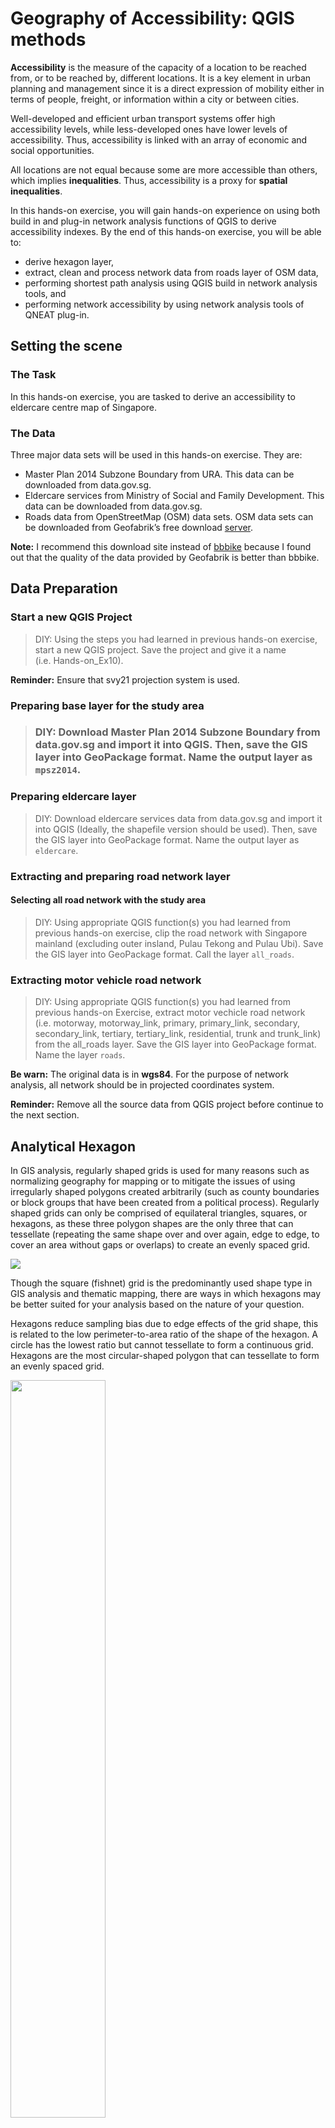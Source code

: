 # Geography of Accessibility: QGIS methods

**Accessibility** is the measure of the capacity of a location to be reached from, or to be reached by, different locations. It is a key element in urban planning and management since it is a direct expression of mobility either in terms of people, freight, or information within a city or between cities.

Well-developed and efficient urban transport systems offer high accessibility levels, while less-developed ones have lower levels of accessibility. Thus, accessibility is linked with an array of economic and social opportunities.

All locations are not equal because some are more accessible than others, which implies **inequalities**. Thus, accessibility is a proxy for **spatial inequalities**.

In this hands-on exercise, you will gain hands-on experience on using both build in and plug-in network analysis functions of QGIS to derive accessibility indexes. By the end of this hands-on exercise, you will be able to:

-   derive hexagon layer,
-   extract, clean and process network data from roads layer of OSM data,
-   performing shortest path analysis using QGIS build in network analysis tools, and
-   performing network accessibility by using network analysis tools of QNEAT plug-in.

## Setting the scene

### The Task

In this hands-on exercise, you are tasked to derive an accessibility to eldercare centre map of Singapore.

### The Data

Three major data sets will be used in this hands-on exercise. They are:

-   Master Plan 2014 Subzone Boundary from URA. This data can be downloaded from data.gov.sg.
-   Eldercare services from Ministry of Social and Family Development. This data can be downloaded from data.gov.sg.
-   Roads data from OpenStreetMap (OSM) data sets. OSM data sets can be downloaded from Geofabrik's free download [server](https://download.geofabrik.de/).

**Note:** I recommend this download site instead of [bbbike](https://www.bbbike.org/) because I found out that the quality of the data provided by Geofabrik is better than bbbike.

## Data Preparation

### Start a new QGIS Project

> DIY: Using the steps you had learned in previous hands-on exercise, start a new QGIS project. Save the project and give it a name (i.e. Hands-on_Ex10).

**Reminder:** Ensure that svy21 projection system is used.

### Preparing base layer for the study area

> ### DIY: Download Master Plan 2014 Subzone Boundary from data.gov.sg and import it into QGIS. Then, save the GIS layer into GeoPackage format. Name the output layer as `mpsz2014`.

### Preparing eldercare layer

> DIY: Download eldercare services data from data.gov.sg and import it into QGIS (Ideally, the shapefile version should be used). Then, save the GIS layer into GeoPackage format. Name the output layer as `eldercare`.

### Extracting and preparing road network layer

#### Selecting all road network with the study area

> DIY: Using appropriate QGIS function(s) you had learned from previous hands-on exercise, clip the road network with Singapore mainland (excluding outer insland, Pulau Tekong and Pulau Ubi). Save the GIS layer into GeoPackage format. Call the layer `all_roads`.

### Extracting motor vehicle road network

> DIY: Using appropriate QGIS function(s) you had learned from previous hands-on Exercise, extract motor vechicle road network (i.e. motorway, motorway_link, primary, primary_link, secondary, secondary_link, tertiary, tertiary_link, residential, trunk and trunk_link) from the all_roads layer. Save the GIS layer into GeoPackage format. Name the layer `roads`.

**Be warn:** The original data is in **wgs84**. For the purpose of network analysis, all network should be in projected coordinates system.

**Reminder:** Remove all the source data from QGIS project before continue to the next section.

## Analytical Hexagon

In GIS analysis, regularly shaped grids is used for many reasons such as normalizing geography for mapping or to mitigate the issues of using irregularly shaped polygons created arbitrarily (such as county boundaries or block groups that have been created from a political process). Regularly shaped grids can only be comprised of equilateral triangles, squares, or hexagons, as these three polygon shapes are the only three that can tessellate (repeating the same shape over and over again, edge to edge, to cover an area without gaps or overlaps) to create an evenly spaced grid.

![](img09/image1.png)

Though the square (fishnet) grid is the predominantly used shape type in GIS analysis and thematic mapping, there are ways in which hexagons may be better suited for your analysis based on the nature of your question.

Hexagons reduce sampling bias due to edge effects of the grid shape, this is related to the low perimeter-to-area ratio of the shape of the hexagon. A circle has the lowest ratio but cannot tessellate to form a continuous grid. Hexagons are the most circular-shaped polygon that can tessellate to form an evenly spaced grid.

![](img09/image2.png){width="55%"}

### Creating hexagon layer

Now, we are going to create a hexagon layer by using `mpsz` layer as the based. The hexagon distance is 250m.

-   From the menu bar, select **Vector** -\> **Research Tools** -\> **Create Grids**.

**Create Grids** dialog window appears.

-   For **Grid type:** select *Hexagon (Polygon)* from the drop down list.

![](img09/image1.jpg){width="35%"}

-   For **Grid extend:**, select *Calculate from Layer* -\> `mpsz`

![](img09/image2.jpg){width="55%"}

-   For **Horizontal spacing**, type *500*.
-   For **Vertical spacing**, type *500*.

> Question: Do you know why 500 is used?

-   For **Grid CRS**, make sure that *EPSG 3414* is used.

When you are ready to run the process,

-   Click on **Run** button.

**Reminder:** Read the Log before closing the dialog window.

-   Click on **Close** button.

Notice that a new temporary layer called `Grid` is added on the Layer pane and display on Map window.

![](img09/image3.jpg)

### Editing the hexagon layer

> DIY: Using appropriate QGIS functions, edit the temporary `Grid` layer until it looks similar to the screenshot below.

![](img09/image4.jpg)

### Saving the hexagon layer

> DIY: Using the steps you had learned in previous hands-on exercise, save the edited `Grid` layer into GeoPackage format. Give the layer a name (i.e. `hexagon`)

Before you move on to the next section, remember to remove the temporary `Grid` layer.

### Computing hexagon centroid

In general, network analysis required the demand in a point feature. Hexagon, on the other hand, is a polygon feature. In order to meet the analysis need, we will compute the centroids of the hexagons.

-   From the menu bar, select **Vector** -\> **Geometry Tools** -\> **Centroids**.

**Centroids** dialog window appears.

-   For **Input layer**, select *hexagon* from the drop-down list.

When you are ready to run the process,

-   Click on **Run** button.

**Reminder:** Read the log before closing.

-   Click on **Close** button.

Notice that a new temporary layer called Centroid is added onto Layers panel and display on Map view.

![](img09/image5.jpg)

#### Saving the centroid layer

> DIY: Using the steps you had learned in previous hands-on exercise, save the temporary `Centroids` layer into GepPackage format. Name the newly created layer `hex_centroid`.

Before you move on to the next section, remember to remove the temporary `Centroids` layer.

## Shortest Path Analysis

In this section, you will perform the following tasks:

-   Identifying useful attribute(s) from the `roads` layer by using QGIS Identify Features tool,
-   Visualising topological properties of `roads` layer by using styling methods of QGIS, and
-   Determining shortest path from a demand point (ie. HDB block) to a supply point (i.e. eldercare centre).

### Working with Identify Features tool

In this section, you will explore the attribute information of `road` layer by using QGIS.

> DIY: Zoom to Punggol area as shown in the screenshot below.

![](img09/image6.jpg)

-   Switch off all other layers except `roads` and `eldercare`.

-   At **Layers** panel, click on `roads` layer to make it active.

-   From the menu bar, click on **Identify Features** icon.

-   Hover the mouse over a road segment and click on it.

The **Identify Results** dialog window appears.

Your screen should look similar to the screenshot below.

![](img09/image7.jpg)

There are many information can be derived from the dialog window. For the time being, let us focus on *oneway* field. It specifies whether the road segment is two-way or one-way. If it is one-way, the flow direction will be given.

There are three different values. *B* for two-way. *F* means that only driving in direction of the line string is allowed. *T* means that only the opposite direction is allowed.

-   Close the Identify Results dialog window.

### Working with QGIS's Styling methods

Now, we will use the information in oneway field to display an arrow on one-way streets

-   From the **Layers** panel, click on **Open the Layer Styling Panel** button.

The **Layer Styling** panel appears on the right as shown below.

![](img09/image8.jpg)

-   Select *Rule-based* from the drop-down menu.

![](img09/image9.jpg){width="45%"}

We will create a new style with a filter for only the one-way roads.

-   Click on the *Add rule +* button.

![](img09/image10.jpg){width="45%"}

-   From the **Edit rule** dialog, click on **Expression** button.

![](img09/image11.jpg){width="45%"}

The **Expression String Builder** dialog window appears.

We are going to build an expression that select all one-way streets.

-   Click on the black triangle in front of **Fields and Values** to expand the section.

![](img09/image12.jpg){width="55%"}

-   Double-click on `oneway` field.

-   Click on *=* button.

-   At the **Expression** pane, complete the expression as shown below.

![](img09/image13.jpg){width="35%"}

-   Click on **Ok** button.

Notice that **Filter** option has been updated.

![](img09/image14.jpg){width="55%"}

Next, we are going to change the Symbol layer type to *Market line*.

![](img09/image15.jpg){width="55%"}

Notice that the road lines are marked with red markers now.

![](img09/image16.jpg)

-   At the **Marker placement** pane, click on the radio button in front of `on center point`.

Notice that the markers are placed at the centre of each line segment.

![](img09/image18.jpg)

-   At the **Symbol** pane, click on `Simple marker`.

![](img09/image19.jpg){width="55%"}

-   Scroll down and select *filled_arrowhead* marker.

![](img09/image20.jpg){width="35%"}

Notice that arrow-like symbol now appears on the one-way streets as shown below.

![](img09/image21.jpg)

You can close **Layer Styling** dialog window now.

-   At the **Layer Styling** panel, click on the cross located at the upper right of the panel.

### Working with build in shortest path tool

Now, we are going to determine the shortest path from Block 619B to eldercare centre located at Block 211B (lower left corner of the view window)

-   From the menu bar, click on **Processing** -\> **Toolbar**.

-   At the **Toolbox** search pane, type **Shortest path**.

Your screen should look similar to the screenshot below.

![](img09/image22.jpg){width="45%"}

-   Double-click on **Shortest path (point to point)** of **Network analysis**.

**Shortest Path (Point to Point)** dialog window appears.

-   For **Vector layer representing network**, select `roads` from the drop-down list.

-   For **Path type to calculate**, select *Shortest* from the drop-down list.

-   For **Start point**, manually click on the *Block 619B*.

-   For **End point**, manually click on *Block 211B*.

-   For **Direction field \[optional\]**, select `oneway` from the drop-down list.

-   For **Value for forward direction \[optional\]**, type *F*.

-   For **Value for backward direction \[optional\]**, type *T*.

The **Shortest Path (Point to Point)** dialog window looks similar to the screenshot below.

![](img09/image23.jpg)

We will keep the rest of the selection as default for the time being.

When you are ready,

-   click on **Run** button.

**Reminder**: Read the log before closing the dialog window.

-   Click on the **Close** button to close the dialog window.

Notice that a temporary layer called `Shortest Path` is added on Layers panel and is display on the map view.

The default line thickness of `Shortest Path` is too thin to view.

> DIY: Using the steps you had learned in previous hands-on exercise, increase the thickness of the line symbol.

You screen should look similar to the screenshot below.

![](img09/image24.jpg)

> DIY: Using the steps you had learned from previous hands-on exercise, save the temporary Shortest Path layer into GeoPackage format. Name the layer `Shortest_path` and add it onto the map view.

> DIY: Remove the temparory layer from the Layers panel.

## Network Accessibility Analysis with NEAT3 Plugin

In this section, you will learn how to perform network accessibility analysis by using QGIS Network Analysis Toolbox (QNEAT3) plugin.

### Installing QNEAT3 plugin.

Before getting started, you need to install QNEAT3 plugin.

-   From the menu bar, select **Plugins** -\> **Manage and Install plugins**.

Plugins dialog window appears.

-   At the query, type **QNEAT3**.

Notice that QNEAT3 appears on the search output list.

-   Click on **QNEAT3**.

-   Click on **Install Plugin** button.

When the installation is completed, close the dialog box by

-   click on **Close** button.

### Working with OD Matrix tool

Next, we will use the Origin-Destination Matrix (OD Matrix) tool of QNEAT3 plugin to calculate the distances between hexagon centrois (as the demand points) and eldercare centres (as the supply points).

-   From the menu bar, click on **Processing** -\> **Toolbox**

-   At the **Search** pane, type `OD Matrix`.

You screen should look similar to the screenshot below.

![](img09/image26.jpg){width="45%"}

-   Click on **OD Matrix Layers as Table (m:n)**.

**OD Matrix Layers as Table (m:n)** dialog window appears.

-   For **Network Layer**, select `roads` from the drop-down list.

-   For **From-Point Layer**, select `hex_centroid` from the drop-down list.

-   For **Unique Point ID Field**, select `fid` from the drop-down list.

-   For **To-Point Layer**, select `eldercare` fro mthe drop-down list.

-   For **Unique Point ID Field**, select `fid` from the drop-down list.

-   For **Optimization Criterion**, select `Shortest Path (distance optimization)` from the drop-down list.

-   For **Entry Cost calculation method**, select `Ellipsoidal` from the drop-down list.

-   For **Direction field**, select `oneway` from the drop-down list.

-   For **Value for forward direction**, type `F`.

-   For **Value for backward direction**, type `T`.

-   For **Value for both direction**, type `B`.

-   For Topology tolerance, type *0.5* (i.e. 0.5 m).

The completed dialog widnow should look similar to the screenshot below.

![](img09/image27.jpg)

When you are ready to run the process.

-   At the **OD Matrix** dialog window, click on **Run** button.

Be patient, the process is computationally intensive.

**Reminder:** Read the log before closing it.

When you are ready to close the dialog window.

-   Click on **Close** button.

Notice that a new temporary table called `Output OD Matrix` is added onto Layers panel.

![](img09/image28.jpg){width="35%"}

-   At the Layers panel, right-click on `Output OD Matrix` and select **Open Attribute Table** from the context menu.

A data table look similar to the screenshot below appears.

![](img09/image29.jpg)

> Question: Do you know what are the values of these fields?

> DIY: Using the steps you had learned, save the temporary Output OD Matrix table as GeoPackage format. Name the layer `OD_eldercare`.

### Extracting shortest distance pairs

Next, we will use the SQL tool of QGIS to select destination points with the shortest distance.

-   At the **Search** pane of **Processing Toolbox**, type `SQL`.

**SQL** function appears on the list.

![](img09/image30.jpg){width="45%"}

-   Double-click on **Execute SQL** of **Vector general**.

**Execute SQL** dialog window appears.

-   For **Additional input datasources**, select on the button at the right end.

-   Click on the checkbox **Output OD Matrix**.

![](img09/image31.jpg){width="65%"}

-   Click on **OK** button.

-   At SQL query panel, type the following SQL

![](img09/image32.jpg){width="55%"}

-   For *Geometry type*, select `No Geometry` from the drop-down list.

![](img09/image33.jpg){width="45%"}

Notice that a temporary table called `SQL Output` is added onto **Layers** panel. It consists of four fields. The values in `shortest_distance` field are shortest distance between demand points and its nearest eldercare centre.

![](img09/image34.jpg){width="65%"}

> DIY: Using the steps you had learned, save the temporary `SQL Output` table as GeoPackage format. Name the layer `acc_eldercare`.

### Mapping Accessibility Values

In this section, we are going to use mapping function of QGIS to show the distribution of accessibility to eldercare

#### Creating a duplicate layer

Before we getting started, let us create a duplicate copy of `hexagon` layer

-   At the Layers panel, right-click on `hexagon` layer and select **Duplicate Layer** from the context menu.

A new layer called `hexagon` copy is added onto Layers panel.

-   Rename the layer to `Accesibility to eldercare`.

#### Performing relational join.

Before we can prepare the choropleth map, we need to join `acc_eldercare` data table to the newly created `Accesibility to eldercare` by using *fid* of `acc_eldercare` data table and *fid* of `Accessibility to eldercare` attribute table as unique join fields.

-   At the Layer panel, right-click on `Accesibility to eldercare` layer and select **Properties** from the context menu.

The Properties dialog window appears.

-   At the option panel, click on **Joins**.

-   Click on **+** button to add a join.

The **Add Vector Join** dialog window appears.

-   For **Join layer**, select `acc_eldercare` from th drop-down list.

-   For **Join field**, select `fid` from the drop-down list.

-   For **Target field**, select `fid` from the drop-down lsit.

-   Keep the checkbox in front of **Cache join layer in memory** checked.

![](img09/image36.jpg){width="45%"}

-   When you are ready, click on **OK** button.

#### Preparing choropleth map

> DIY: Using the steps you had learned, prepare a choropleth map showing the distribution of accessibility to eldercare centres.

Your choropleth map should look similar to the screenshot below.

![](img09/image35.jpg)
